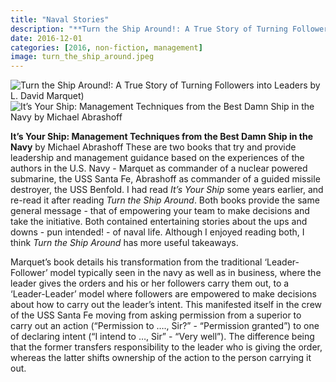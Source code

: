 ```yaml
---
title: "Naval Stories"
description: "**Turn the Ship Around!: A True Story of Turning Followers into Leaders** by L. David Marquet / \n**It's Your Ship: Management Techniques from the Best Damn Ship in the Navy** by Michael Abrashoff"
date: 2016-12-01
categories: [2016, non-fiction, management]
image: turn_the_ship_around.jpeg
---
```

![**Turn the Ship Around!: A True Story of Turning Followers into Leaders** by L. David Marquet)](turn_the_ship_around.jpeg){fig-align="left"}
![**It's Your Ship: Management Techniques from the Best Damn Ship in the Navy** by Michael Abrashoff](naval-stories.jpg){fig-align="right"}

**It's Your Ship: Management Techniques from the Best Damn Ship in the Navy** by Michael Abrashoff
These are two books that try and provide leadership and management guidance based on the experiences of the authors in the U.S. Navy - Marquet as commander of a nuclear powered submarine, the USS Santa Fe, Abrashoff as commander of a guided missile destroyer, the USS Benfold. I had read *It's Your Ship* some years earlier, and re-read it after reading *Turn the Ship Around*. 
Both books provide the same general message - that of empowering your team to make decisions and take the initiative. Both contained entertaining stories about the ups and downs - pun intended! - of naval life. Although I enjoyed reading both, I think *Turn the Ship Around* has more useful takeaways.

Marquet's book details his transformation from the traditional 'Leader-Follower' model typically seen in the navy as well as in business, where the leader gives the orders and his or her followers carry them out, to a 'Leader-Leader' model where followers are empowered to make decisions about how to carry out the leader's intent. This manifested itself in the crew of the USS Santa Fe moving from asking permission from a superior to carry out an action ("Permission to ...., Sir?" - "Permission granted") to one of declaring intent ("I intend to ..., Sir" - "Very well"). The difference being that the former transfers responsibility to the leader who is giving the order, whereas the latter shifts ownership of the action to the person carrying it out.